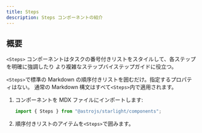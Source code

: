 ```yaml
---
title: Steps
description: Steps コンポーネントの紹介
---
```



## 概要

`<Steps>` コンポーネントはタスクの番号付きリストをスタイルして、各ステップを明確に強調したり
より複雑なステップバイステップガイドに役立つ。

`<Steps>`で標準の Markdown の順序付きリストを囲むだけ。指定するプロパティはない。
通常の Markdown 構文はすべて`<Steps>`内で適用されます。

<Steps>

1. コンポーネントを MDX ファイルにインポートします:

    ```js
    import { Steps } from "@astrojs/starlight/components";
    ```

2. 順序付きリストのアイテムを`<Steps>`で囲みます。

</Steps>
